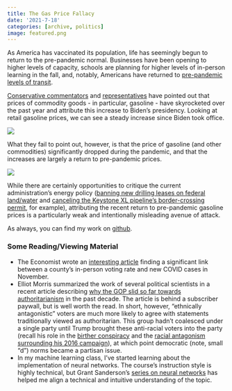 ```yaml
---
title: The Gas Price Fallacy
date: '2021-7-18'
categories: [archive, politics]
image: featured.png
---
```


As America has vaccinated its population, life has seemingly begun to return to the pre-pandemic normal. Businesses have been opening to higher levels of capacity, schools are planning for higher levels of in-person learning in the fall, and, notably, Americans have returned to [pre-pandemic levels of transit](https://covid19.apple.com/mobility). 

[Conservative commentators](https://twitter.com/existentialfish/status/1377779116414533638) and [representatives](https://twitter.com/Jim_Jordan/status/1406966549714440196) have pointed out that prices of commodity goods - in particular, gasoline - have skyrocketed over the past year and attribute this increase to Biden’s presidency. Looking at retail gasoline prices, we can see a steady increase since Biden took office.

![](plot_01.png)

What they fail to point out, however, is that the price of gasoline (and other commodities) significantly dropped during the pandemic, and that the increases are largely a return to pre-pandemic prices.

![](plot_02.png)

While there are certainly opportunities to critique the current administration’s energy policy ([banning new drilling leases on federal land/water](https://apnews.com/article/joe-biden-billings-a3a37acf2fce55449b704b01badc1f67) and [canceling the Keystone XL pipeline’s border-crossing permit](https://apnews.com/article/donald-trump-joe-biden-keystone-pipeline-canada-environment-and-nature-141eabd7cca6449dfbd2dab8165812f2), for example), attributing the recent return to pre-pandemic gasoline prices is a particularly weak and intentionally misleading avenue of attack. 

As always, you can find my work on [github](https://github.com/markjrieke/thedatadiary).

### Some Reading/Viewing Material

* The Economist wrote an [interesting article](https://www.economist.com/graphic-detail/2021/07/10/in-person-voting-really-did-accelerate-covid-19s-spread-in-america) finding a significant link between a county’s in-person voting rate and new COVID cases in November.
* Elliot Morris summarized the work of several political scientists in a recent article describing [why the GOP slid so far towards authoritarianism](https://gelliottmorris.substack.com/p/why-did-the-gop-slide-so-far-towards) in the past decade. The article is behind a subscriber paywall, but is well worth the read. In short, however, “ethnically antagonistic” voters are much more likely to agree with statements traditionally viewed as authoritarian. This group hadn’t coalesced under a single party until Trump brought these anti-racial voters into the party (recall his role in the [birther conspiracy](https://www.theatlantic.com/ideas/archive/2020/05/birtherism-and-trump/610978/) and the [racial antagonism surrounding his 2016 campaign](https://www.cnn.com/2016/08/31/politics/2016-election-donald-trump-hillary-clinton-race/index.html)), at which point democratic (note, small “d”) norms became a partisan issue.
* In my machine learning class, I’ve started learning about the implementation of neural networks. The course’s instruction style is highly technical, but Grant Sanderson’s [series on neural networks](https://www.youtube.com/watch?t=1015s&v=aircAruvnKk) has helped me align a technical and intuitive understanding of the topic.
